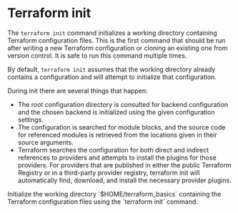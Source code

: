 # Terraform init

The `terraform init` command initializes a working directory containing Terraform configuration files. This is the first command that should be run after writing a new Terraform configuration or cloning an existing one from version control. It is safe to run this command multiple times.

By default, `terraform init` assumes that the working directory already contains a configuration and will attempt to initialize that configuration.

During init there are several things that happen:

- The root configuration directory is consulted for backend configuration and the chosen backend is initialized using the given configuration settings.
- The configuration is searched for module blocks, and the source code for referenced modules is retrieved from the locations given in their source arguments.
- Terraform searches the configuration for both direct and indirect references to providers and attempts to install the plugins for those providers. For providers that are published in either the public Terraform Registry or in a third-party provider registry, terraform init will automatically find, download, and install the necessary provider plugins.

<Task>
  <Instructions>
    Initialize the working directory `$HOME/terraform_basics` containing the Terraform configuration files using the `terraform init` command.
  </Instructions>
  <Conditions>
    <Condition 
      id="init_command"
      target="vscode" 
      description="The terraform_basics working directory is initialized" 
    />
    <Condition 
      id="docker_provider"
      target="vscode" 
      description="The Docker provider is initialized" 
    />
  </Conditions>
</Task>
